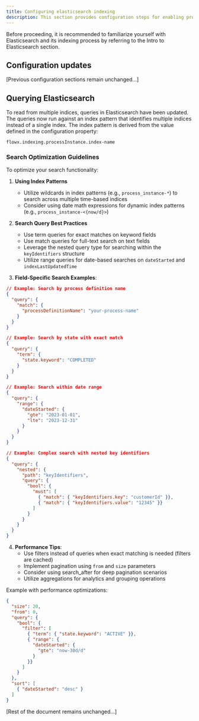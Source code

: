 ```yaml
---
title: Configuring elasticsearch indexing
description: This section provides configuration steps for enabling process instance indexing using the Kafka transport strategy.
---
```


<Tip>
Before proceeding, it is recommended to familiarize yourself with Elasticsearch and its indexing process by referring to the Intro to Elasticsearch section.
</Tip>

<Card title="Intro to Elasticsearch" href="../../../docs/platform-overview/frameworks-and-standards/event-driven-architecture-frameworks/intro-to-elasticsearch" icon="file">
</Card>


## Configuration updates

[Previous configuration sections remain unchanged...]

## Querying Elasticsearch

To read from multiple indices, queries in Elasticsearch have been updated. The queries now run against an index pattern that identifies multiple indices instead of a single index. The index pattern is derived from the value defined in the configuration property:

`flowx.indexing.processInstance.index-name`

### Search Optimization Guidelines

To optimize your search functionality:

1. **Using Index Patterns**
   - Utilize wildcards in index patterns (e.g., `process_instance-*`) to search across multiple time-based indices
   - Consider using date math expressions for dynamic index patterns (e.g., `process_instance-<{now/d}>`)

2. **Search Query Best Practices**
   - Use term queries for exact matches on keyword fields
   - Use match queries for full-text search on text fields
   - Leverage the nested query type for searching within the `keyIdentifiers` structure
   - Utilize range queries for date-based searches on `dateStarted` and `indexLastUpdatedTime`

3. **Field-Specific Search Examples**:

```json
// Example: Search by process definition name
{
  "query": {
    "match": {
      "processDefinitionName": "your-process-name"
    }
  }
}

// Example: Search by state with exact match
{
  "query": {
    "term": {
      "state.keyword": "COMPLETED"
    }
  }
}

// Example: Search within date range
{
  "query": {
    "range": {
      "dateStarted": {
        "gte": "2023-01-01",
        "lte": "2023-12-31"
      }
    }
  }
}

// Example: Complex search with nested key identifiers
{
  "query": {
    "nested": {
      "path": "keyIdentifiers",
      "query": {
        "bool": {
          "must": [
            { "match": { "keyIdentifiers.key": "customerId" }},
            { "match": { "keyIdentifiers.value": "12345" }}
          ]
        }
      }
    }
  }
}
```

4. **Performance Tips**:
   - Use filters instead of queries when exact matching is needed (filters are cached)
   - Implement pagination using `from` and `size` parameters
   - Consider using search_after for deep pagination scenarios
   - Utilize aggregations for analytics and grouping operations

Example with performance optimizations:

```json
{
  "size": 20,
  "from": 0,
  "query": {
    "bool": {
      "filter": [
        { "term": { "state.keyword": "ACTIVE" }},
        { "range": {
          "dateStarted": {
            "gte": "now-30d/d"
          }
        }}
      ]
    }
  },
  "sort": [
    { "dateStarted": "desc" }
  ]
}
```

[Rest of the document remains unchanged...]